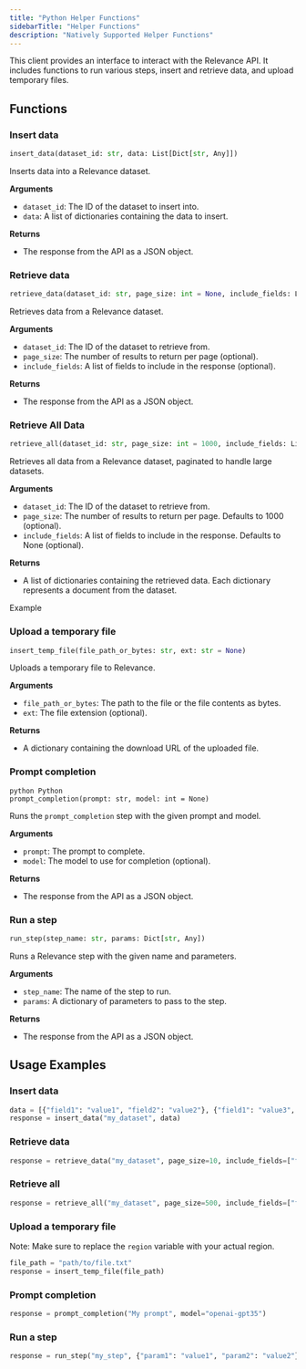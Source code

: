 ```yaml
---
title: "Python Helper Functions"
sidebarTitle: "Helper Functions"
description: "Natively Supported Helper Functions"
---
```


This client provides an interface to interact with the Relevance API. It includes functions to run various steps, insert and retrieve data, and upload temporary files.

## **Functions**

### Insert data

```python Python
insert_data(dataset_id: str, data: List[Dict[str, Any]])
```

Inserts data into a Relevance dataset.

**Arguments**

- `dataset_id`: The ID of the dataset to insert into.
- `data`: A list of dictionaries containing the data to insert.

**Returns**

- The response from the API as a JSON object.

### Retrieve data

```python Python
retrieve_data(dataset_id: str, page_size: int = None, include_fields: List[str] = None)
```

Retrieves data from a Relevance dataset.

**Arguments**

- `dataset_id`: The ID of the dataset to retrieve from.
- `page_size`: The number of results to return per page (optional).
- `include_fields`: A list of fields to include in the response (optional).

**Returns**

- The response from the API as a JSON object.

### Retrieve All Data

```python
retrieve_all(dataset_id: str, page_size: int = 1000, include_fields: List[str] = None) -> List[Dict[str, Any]]:
```

Retrieves all data from a Relevance dataset, paginated to handle large datasets.

**Arguments**

- `dataset_id`: The ID of the dataset to retrieve from.
- `page_size`: The number of results to return per page. Defaults to 1000 (optional).
- `include_fields`: A list of fields to include in the response. Defaults to None (optional).

**Returns**

- A list of dictionaries containing the retrieved data. Each dictionary represents a document from the dataset.

Example

### Upload a temporary file

```python
insert_temp_file(file_path_or_bytes: str, ext: str = None)
```

Uploads a temporary file to Relevance.

**Arguments**

- `file_path_or_bytes`: The path to the file or the file contents as bytes.
- `ext`: The file extension (optional).

**Returns**

- A dictionary containing the download URL of the uploaded file.

### Prompt completion

```
python Python
prompt_completion(prompt: str, model: int = None)
```

Runs the `prompt_completion` step with the given prompt and model.

**Arguments**

- `prompt`: The prompt to complete.
- `model`: The model to use for completion (optional).

**Returns**

- The response from the API as a JSON object.

### Run a step

```python Python
run_step(step_name: str, params: Dict[str, Any])
```

Runs a Relevance step with the given name and parameters.

**Arguments**

- `step_name`: The name of the step to run.
- `params`: A dictionary of parameters to pass to the step.

**Returns**

- The response from the API as a JSON object.

## **Usage Examples**

### Insert data

```python Python
data = [{"field1": "value1", "field2": "value2"}, {"field1": "value3", "field2": "value4"}]
response = insert_data("my_dataset", data)
```

### Retrieve data

```python Python
response = retrieve_data("my_dataset", page_size=10, include_fields=["field1", "field2"])
```

### Retrieve all

```python Python
response = retrieve_all("my_dataset", page_size=500, include_fields=["field1", "field2"])
```

### Upload a temporary file
Note: Make sure to replace the `region` variable with your actual region.

```python Python
file_path = "path/to/file.txt"
response = insert_temp_file(file_path)
```


### Prompt completion

```python Python
response = prompt_completion("My prompt", model="openai-gpt35")
```

### Run a step

```python Python
response = run_step("my_step", {"param1": "value1", "param2": "value2"})
```